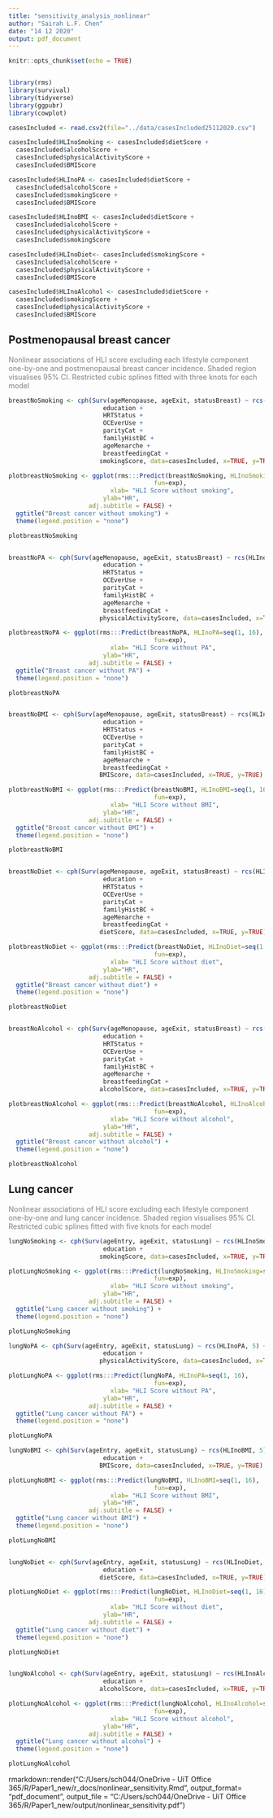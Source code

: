 ```yaml
---
title: "sensitivity_analysis_nonlinear"
author: "Sairah L.F. Chen"
date: "14 12 2020"
output: pdf_document
---
```


```r
knitr::opts_chunk$set(echo = TRUE)


library(rms)
library(survival)
library(tidyverse)
library(ggpubr)
library(cowplot)

casesIncluded <- read.csv2(file="../data/casesIncluded25112020.csv")
```

```r

casesIncluded$HLInoSmoking <- casesIncluded$dietScore +
  casesIncluded$alcoholScore +
  casesIncluded$physicalActivityScore +
  casesIncluded$BMIScore

casesIncluded$HLInoPA <- casesIncluded$dietScore +
  casesIncluded$alcoholScore +
  casesIncluded$smokingScore +
  casesIncluded$BMIScore

casesIncluded$HLInoBMI <- casesIncluded$dietScore +
  casesIncluded$alcoholScore +
  casesIncluded$physicalActivityScore +
  casesIncluded$smokingScore

casesIncluded$HLInoDiet<- casesIncluded$smokingScore +
  casesIncluded$alcoholScore +
  casesIncluded$physicalActivityScore +
  casesIncluded$BMIScore

casesIncluded$HLInoAlcohol <- casesIncluded$dietScore +
  casesIncluded$smokingScore +
  casesIncluded$physicalActivityScore +
  casesIncluded$BMIScore


```




## Postmenopausal breast cancer 

<span style="color:gray"> Nonlinear associations of HLI score excluding each lifestyle component one-by-one and postmenopausal breast cancer incidence. Shaded region visualises 95% CI. Restricted cubic splines fitted with three knots for each  model </span>


```r


breastNoSmoking <- cph(Surv(ageMenopause, ageExit, statusBreast) ~ rcs(HLInoSmoking, 3) + 
                          education +
                          HRTStatus +
                          OCEverUse +
                          parityCat +
                          familyHistBC +
                          ageMenarche +
                          breastfeedingCat +
                         smokingScore, data=casesIncluded, x=TRUE, y=TRUE)

plotbreastNoSmoking <- ggplot(rms:::Predict(breastNoSmoking, HLInoSmoking=seq(1, 16),
                                        fun=exp),
                            xlab= "HLI Score without smoking",
                          ylab="HR",
                      adj.subtitle = FALSE) + 
  ggtitle("Breast cancer without smoking") +
  theme(legend.position = "none")

plotbreastNoSmoking


breastNoPA <- cph(Surv(ageMenopause, ageExit, statusBreast) ~ rcs(HLInoPA, 3) + 
                          education +
                          HRTStatus +
                          OCEverUse +
                          parityCat +
                          familyHistBC +
                          ageMenarche +
                          breastfeedingCat +
                         physicalActivityScore, data=casesIncluded, x=TRUE, y=TRUE)

plotbreastNoPA <- ggplot(rms:::Predict(breastNoPA, HLInoPA=seq(1, 16),
                                        fun=exp),
                            xlab= "HLI Score without PA",
                          ylab="HR",
                      adj.subtitle = FALSE) + 
  ggtitle("Breast cancer without PA") +
  theme(legend.position = "none")

plotbreastNoPA


breastNoBMI <- cph(Surv(ageMenopause, ageExit, statusBreast) ~ rcs(HLInoBMI, 3) + 
                          education +
                          HRTStatus +
                          OCEverUse +
                          parityCat +
                          familyHistBC +
                          ageMenarche +
                          breastfeedingCat +
                         BMIScore, data=casesIncluded, x=TRUE, y=TRUE)

plotbreastNoBMI <- ggplot(rms:::Predict(breastNoBMI, HLInoBMI=seq(1, 16),
                                        fun=exp),
                            xlab= "HLI Score without BMI",
                          ylab="HR",
                      adj.subtitle = FALSE) + 
  ggtitle("Breast cancer without BMI") +
  theme(legend.position = "none")

plotbreastNoBMI


breastNoDiet <- cph(Surv(ageMenopause, ageExit, statusBreast) ~ rcs(HLInoDiet, 3) + 
                          education +
                          HRTStatus +
                          OCEverUse +
                          parityCat +
                          familyHistBC +
                          ageMenarche +
                          breastfeedingCat +
                         dietScore, data=casesIncluded, x=TRUE, y=TRUE)

plotbreastNoDiet <- ggplot(rms:::Predict(breastNoDiet, HLInoDiet=seq(1, 16),
                                        fun=exp),
                            xlab= "HLI Score without diet",
                          ylab="HR",
                      adj.subtitle = FALSE) + 
  ggtitle("Breast cancer without diet") +
  theme(legend.position = "none")

plotbreastNoDiet


breastNoAlcohol <- cph(Surv(ageMenopause, ageExit, statusBreast) ~ rcs(HLInoAlcohol, 3) + 
                          education +
                          HRTStatus +
                          OCEverUse +
                          parityCat +
                          familyHistBC +
                          ageMenarche +
                          breastfeedingCat +
                         alcoholScore, data=casesIncluded, x=TRUE, y=TRUE)

plotbreastNoAlcohol <- ggplot(rms:::Predict(breastNoAlcohol, HLInoAlcohol=seq(1, 16),
                                        fun=exp),
                            xlab= "HLI Score without alcohol",
                          ylab="HR",
                      adj.subtitle = FALSE) + 
  ggtitle("Breast cancer without alcohol") +
  theme(legend.position = "none")

plotbreastNoAlcohol


```

## Lung cancer 

<span style="color:gray"> Nonlinear associations of HLI score excluding each lifestyle component one-by-one and lung cancer incidence. Shaded region visualises 95% CI. Restricted cubic splines fitted with five knots for each  model </span>

```r
lungNoSmoking <- cph(Surv(ageEntry, ageExit, statusLung) ~ rcs(HLInoSmoking, 5) + 
                          education +
                         smokingScore, data=casesIncluded, x=TRUE, y=TRUE)

plotLungNoSmoking <- ggplot(rms:::Predict(lungNoSmoking, HLInoSmoking=seq(1, 16),
                                        fun=exp),
                            xlab= "HLI Score without smoking",
                          ylab="HR",
                      adj.subtitle = FALSE) + 
  ggtitle("Lung cancer without smoking") +
  theme(legend.position = "none")

plotLungNoSmoking

lungNoPA <- cph(Surv(ageEntry, ageExit, statusLung) ~ rcs(HLInoPA, 5) + 
                          education +
                         physicalActivityScore, data=casesIncluded, x=TRUE, y=TRUE)

plotLungNoPA <- ggplot(rms:::Predict(lungNoPA, HLInoPA=seq(1, 16),
                                        fun=exp),
                            xlab= "HLI Score without PA",
                          ylab="HR",
                      adj.subtitle = FALSE) + 
  ggtitle("Lung cancer without PA") +
  theme(legend.position = "none")

plotLungNoPA

lungNoBMI <- cph(Surv(ageEntry, ageExit, statusLung) ~ rcs(HLInoBMI, 5) + 
                          education +
                         BMIScore, data=casesIncluded, x=TRUE, y=TRUE)

plotLungNoBMI <- ggplot(rms:::Predict(lungNoBMI, HLInoBMI=seq(1, 16),
                                        fun=exp),
                            xlab= "HLI Score without BMI",
                          ylab="HR",
                      adj.subtitle = FALSE) + 
  ggtitle("Lung cancer without BMI") +
  theme(legend.position = "none")

plotLungNoBMI


lungNoDiet <- cph(Surv(ageEntry, ageExit, statusLung) ~ rcs(HLInoDiet, 5) + 
                          education +
                         dietScore, data=casesIncluded, x=TRUE, y=TRUE)

plotLungNoDiet <- ggplot(rms:::Predict(lungNoDiet, HLInoDiet=seq(1, 16),
                                        fun=exp),
                            xlab= "HLI Score without diet",
                          ylab="HR",
                      adj.subtitle = FALSE) + 
  ggtitle("Lung cancer without diet") +
  theme(legend.position = "none")

plotLungNoDiet


lungNoAlcohol <- cph(Surv(ageEntry, ageExit, statusLung) ~ rcs(HLInoAlcohol, 5) + 
                          education +
                         alcoholScore, data=casesIncluded, x=TRUE, y=TRUE)

plotLungNoAlcohol <- ggplot(rms:::Predict(lungNoAlcohol, HLInoAlcohol=seq(1, 16),
                                        fun=exp),
                            xlab= "HLI Score without alcohol",
                          ylab="HR",
                      adj.subtitle = FALSE) + 
  ggtitle("Lung cancer without alcohol") +
  theme(legend.position = "none")

plotLungNoAlcohol


```







rmarkdown::render("C:/Users/sch044/OneDrive - UiT Office 365/R/Paper1_new/r_docs/nonlinear_sensitivity.Rmd", output_format= "pdf_document", output_file = "C:/Users/sch044/OneDrive - UiT Office 365/R/Paper1_new/output/nonlinear_sensitivity.pdf")


